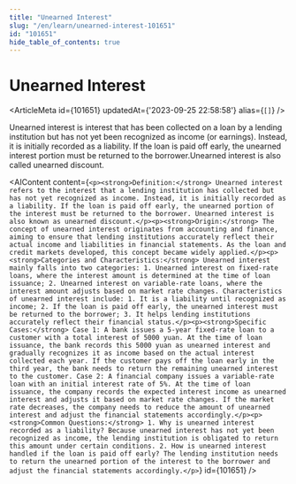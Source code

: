 ```yaml
---
title: "Unearned Interest"
slug: "/en/learn/unearned-interest-101651"
id: "101651"
hide_table_of_contents: true
---
```



# Unearned Interest

<ArticleMeta id={101651} updatedAt={'2023-09-25 22:58:58'} alias={`[]`} />
<div className='border-solid border-b border-t-0 my-4 border-[var(--ifm-color-gray-300)]' />

Unearned interest is interest that has been collected on a loan by a lending institution but has not yet been recognized as income (or earnings). Instead, it is initially recorded as a liability. If the loan is paid off early, the unearned interest portion must be returned to the borrower.Unearned interest is also called unearned discount.

<AIContent content={`<p><strong>Definition:</strong> Unearned interest refers to the interest that a lending institution has collected but has not yet recognized as income. Instead, it is initially recorded as a liability. If the loan is paid off early, the unearned portion of the interest must be returned to the borrower. Unearned interest is also known as unearned discount.</p><p><strong>Origin:</strong> The concept of unearned interest originates from accounting and finance, aiming to ensure that lending institutions accurately reflect their actual income and liabilities in financial statements. As the loan and credit markets developed, this concept became widely applied.</p><p><strong>Categories and Characteristics:</strong> Unearned interest mainly falls into two categories: 1. Unearned interest on fixed-rate loans, where the interest amount is determined at the time of loan issuance; 2. Unearned interest on variable-rate loans, where the interest amount adjusts based on market rate changes. Characteristics of unearned interest include: 1. It is a liability until recognized as income; 2. If the loan is paid off early, the unearned interest must be returned to the borrower; 3. It helps lending institutions accurately reflect their financial status.</p><p><strong>Specific Cases:</strong> Case 1: A bank issues a 5-year fixed-rate loan to a customer with a total interest of 5000 yuan. At the time of loan issuance, the bank records this 5000 yuan as unearned interest and gradually recognizes it as income based on the actual interest collected each year. If the customer pays off the loan early in the third year, the bank needs to return the remaining unearned interest to the customer. Case 2: A financial company issues a variable-rate loan with an initial interest rate of 5%. At the time of loan issuance, the company records the expected interest income as unearned interest and adjusts it based on market rate changes. If the market rate decreases, the company needs to reduce the amount of unearned interest and adjust the financial statements accordingly.</p><p><strong>Common Questions:</strong> 1. Why is unearned interest recorded as a liability? Because unearned interest has not yet been recognized as income, the lending institution is obligated to return this amount under certain conditions. 2. How is unearned interest handled if the loan is paid off early? The lending institution needs to return the unearned portion of the interest to the borrower and adjust the financial statements accordingly.</p>`} id={101651} />
